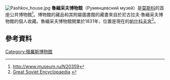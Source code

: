 [[File:Pashkov_house.jpg|thumb]]
'''魯緬采夫博物館'''（Румянцевский музей）是[[莫斯科|莫斯科]]的首座公共博物館<ref>http://www.museum.ru/N20359<!--The Kustkamera was the first public museum in Russia--></ref>。博物館的藏品和其附屬圖書館的藏書來自於尼古拉夫·魯緬采夫博物館的個人收藏。魯緬采夫博物館開業於1831年，位置是現在的[[帕什科夫宮|帕什科夫宮]]<ref>[http://slovari.yandex.ru/%D1%80%D1%83%D0%BC%D1%8F%D0%BD%D1%86%D0%B5%D0%B2%D1%81%D0%BA%D0%B8%D0%B9/%D0%91%D0%A1%D0%AD/%D0%A0%D1%83%D0%BC%D1%8F%D0%BD%D1%86%D0%B5%D0%B2%D1%81%D0%BA%D0%B8%D0%B9%20%D0%BC%D1%83%D0%B7%D0%B5%D0%B9/ Great Soviet Encyclopaedia] {{webarchive|url=https://archive.is/20120718064521/http://slovari.yandex.ru/%D1%80%D1%83%D0%BC%D1%8F%D0%BD%D1%86%D0%B5%D0%B2%D1%81%D0%BA%D0%B8%D0%B9/%D0%91%D0%A1%D0%AD/%D0%A0%D1%83%D0%BC%D1%8F%D0%BD%D1%86%D0%B5%D0%B2%D1%81%D0%BA%D0%B8%D0%B9%20%D0%BC%D1%83%D0%B7%D0%B5%D0%B9/ |date=2012-07-18 }}</ref>。
==參考資料==
{{reflist}}
[[Category:俄羅斯博物館|Category:俄羅斯博物館]]